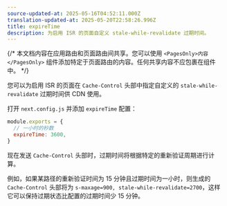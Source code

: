 ```yaml
---
source-updated-at: 2025-05-16T04:52:11.000Z
translation-updated-at: 2025-05-20T22:58:26.996Z
title: expireTime
description: 为启用 ISR 的页面自定义 stale-while-revalidate 过期时间。
---
```


{/* 本文档内容在应用路由和页面路由间共享。您可以使用 `<PagesOnly>内容</PagesOnly>` 组件添加特定于页面路由的内容。任何共享内容不应包裹在组件中。 */}

您可以为启用 ISR 的页面在 `Cache-Control` 头部中指定自定义的 `stale-while-revalidate` 过期时间供 CDN 使用。

打开 `next.config.js` 并添加 `expireTime` 配置：

```js filename="next.config.js"
module.exports = {
  // 一小时的秒数
  expireTime: 3600,
}
```

现在发送 `Cache-Control` 头部时，过期时间将根据特定的重新验证周期进行计算。

例如，如果某路径的重新验证时间为 15 分钟且过期时间为一小时，则生成的 `Cache-Control` 头部将为 `s-maxage=900, stale-while-revalidate=2700`，这样它可以保持过期状态比配置的过期时间少 15 分钟。